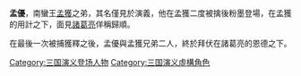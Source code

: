 '''孟優'''，南蠻王[[孟獲|孟獲]]之弟，其名僅見於演義，他在孟獲二度被擒後粉墨登場，在孟獲的用計之下，面見[[諸葛亮|諸葛亮]]佯稱歸順。

在最後一次被捕獲釋之後，孟優與孟獲兄弟二人，終於拜伏在諸葛亮的恩德之下。

{{文學小作品}}

[[Category:三国演义登场人物|Category:三国演义登场人物]]
[[Category:三国演义虛構角色|Category:三国演义虛構角色]]